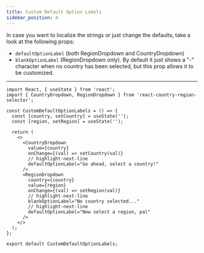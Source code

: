 ```yaml
---
title: Custom Default Option Labels
sidebar_position: 4
---
```



In case you want to localize the strings or just change the defaults, take a look at the following props:

- `defaultOptionLabel` (both RegionDropdown and CountryDropdown)
- `blankOptionLabel` (RegionDropdown only). By default it just shows a "-" character when no country has been selected,
  but this prop allows it to be customized.

<CustomDefaultOptionLabels />

---

```tsx
import React, { useState } from 'react';
import { CountryDropdown, RegionDropdown } from 'react-country-region-selector';

const CustomDefaultOptionLabels = () => {
  const [country, setCountry] = useState('');
  const [region, setRegion] = useState('');

  return (
    <>
      <CountryDropdown
        value={country}
        onChange={(val) => setCountry(val)}
        // highlight-next-line
        defaultOptionLabel="Go ahead, select a country!"
      />
      <RegionDropdown
        country={country}
        value={region}
        onChange={(val) => setRegion(val)}
        // highlight-next-line
        blankOptionLabel="No country selected..."
        // highlight-next-line
        defaultOptionLabel="Now select a region, pal"
      />
    </>
  );
};

export default CustomDefaultOptionLabels;
```
